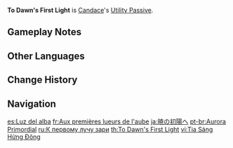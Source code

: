 {{Talent Infobox
|image         = Talent To Dawn's First Light.png
|character     = Candace
|type          = Utility Passive
|info          = Decreases [[climbing]] [[Stamina]] consumption for your own party members by 20%.<br>Not stackable with Passive Talents that provide the exact same effects.
|utility1      = Stamina
|utility2      = Climbing
|utility3      = Party
}}
{{Description|"Life is harsh in the hot and arid desert. Strength and endurance are the key to survival for those who dwell here."|2=[[Dainsleif]] in [https://youtu.be/TCJ_7c6Hil4 Collected Miscellany - "Candace: Sea of Golden Sand"]}}
'''To Dawn's First Light''' is [[Candace]]'s [[Utility Passive]].

==Gameplay Notes==
{{Talents by Category List|Climbing Talents|header=identical|nottitle=To Dawn's First Light}}

==Other Languages==
{{Other Languages
|en      = To Dawn's First Light
|zhs     = 向拂晓的初光
|zhs_rm  = Xiàng Fúxiǎo de Chūguāng
|zht     = 向拂曉的初光
|zht_rm  = Xiàng Fúxiǎo de Chūguāng
|zh_tl   = To the First Light of Dawn
|ja      = 暁の初陽へ
|ja_rm   = Akatsuki no Shoyou e
|ja_tl   = To Dawn's First Light
|ko      = 여명을 향한 첫 빛줄기
|ko_rm   = Yeomyeongeul Hyanghan Cheot Bitjulgi
|ko_tl   = First Beam to the Dawn
|es      = Luz del alba
|es_tl   = Light of Dawn
|fr      = Aux premières lueurs de l'aube
|fr_tl   = To the First Glimmers of Dawn
|ru      = К первому лучу зари
|ru_tl   = To the First Gleam of Dawn
|th      = To Dawn's First Light
|vi      = Tia Sáng Hừng Đông
|vi_tl   = Light of Dawn
|de      = In Richtung Sonnenaufgang
|de_tl   = Towards Sunrise
|id      = To Dawn's First Light
|pt      = Aurora Primordial
|pt_tl   = 
|tr      = Şafağın İlk Hüzmesi
|tr_tl   = Dawn's First Ray
|it      = Alle prime luci dell'alba
|it_tl   = To Dawn's First Light
}}

==Change History==
{{Change History|3.1}}

==Navigation==
{{Talent Navbox|Candace}}

[[es:Luz del alba]]
[[fr:Aux premières lueurs de l'aube]]
[[ja:暁の初陽へ]]
[[pt-br:Aurora Primordial]]
[[ru:К первому лучу зари]]
[[th:To Dawn's First Light]]
[[vi:Tia Sáng Hừng Đông]]